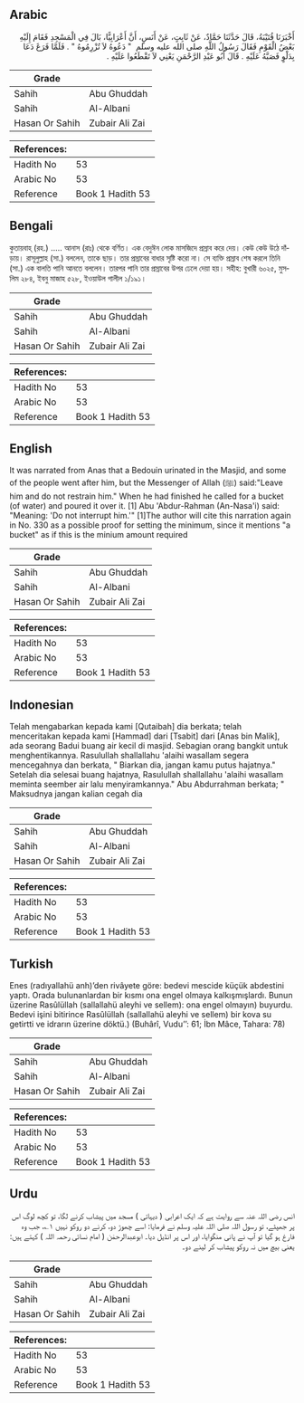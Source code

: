 ## Arabic


<div dir="rtl" lang="ar" style={{fontSize:'larger',backgroundColor:'#f8f9fa',padding:20}}>
أَخْبَرَنَا قُتَيْبَةُ، قَالَ حَدَّثَنَا حَمَّادٌ، عَنْ ثَابِتٍ، عَنْ أَنَسٍ، أَنَّ أَعْرَابِيًّا، بَالَ فِي الْمَسْجِدِ فَقَامَ إِلَيْهِ بَعْضُ الْقَوْمِ فَقَالَ رَسُولُ اللَّهِ صلى الله عليه وسلم ‏ "‏ دَعُوهُ لاَ تُزْرِمُوهُ ‏"‏ ‏.‏ فَلَمَّا فَرَغَ دَعَا بِدَلْوٍ فَصَبَّهُ عَلَيْهِ ‏.‏ قَالَ أَبُو عَبْدِ الرَّحْمَنِ يَعْنِي لاَ تَقْطَعُوا عَلَيْهِ ‏.‏
</div>
<div style={{backgroundColor:'#f8f9fa',padding:20, marginBottom: 10}}><table> <thead> <tr> <th>Grade</th> <th></th> </tr> </thead> <tbody> <tr><td>Sahih</td><td>Abu Ghuddah</td></tr><tr><td>Sahih</td><td>Al-Albani</td></tr><tr><td>Hasan Or Sahih</td><td>Zubair Ali Zai</td></tr></tbody></table><table> <thead> <tr> <th>References:</th> <th></th> </tr> </thead> <tbody><tr><td>Hadith No</td><td>53</td></tr><tr><td>Arabic No</td><td>53</td></tr><tr><td>Reference</td><td>Book 1 Hadith 53</td></tr></tbody></table></div>

## Bengali


<div dir="ltr" lang="bn" style={{fontSize:'larger',backgroundColor:'#f8f9fa',padding:20}}>
কুতায়বাহ্ (রহ.) ..... আনাস (রাঃ) থেকে বর্ণিত। এক বেদুঈন লোক মাসজিদে প্রস্রাব করে দেয়। কেউ কেউ উঠে দাঁড়ায়। রাসূলুল্লাহ (সা.) বললেন, তাকে ছাড়। তার প্রস্রাবের বাধার সৃষ্টি করো না। সে ব্যক্তি প্রস্রাব শেষ করলে তিনি (সা.) এক বালতি পানি আনতে বললেন। তারপর পানি তার প্রস্রাবের উপর ঢেলে দেয়া হয়। সহীহ: বুখারী ৬০২৫, মুসলিম ২৮৪, ইবনু মাজাহ ৫২৮, ইওয়াউল গালীল ১/১৯১।
</div>
<div style={{backgroundColor:'#f8f9fa',padding:20, marginBottom: 10}}><table> <thead> <tr> <th>Grade</th> <th></th> </tr> </thead> <tbody> <tr><td>Sahih</td><td>Abu Ghuddah</td></tr><tr><td>Sahih</td><td>Al-Albani</td></tr><tr><td>Hasan Or Sahih</td><td>Zubair Ali Zai</td></tr></tbody></table><table> <thead> <tr> <th>References:</th> <th></th> </tr> </thead> <tbody><tr><td>Hadith No</td><td>53</td></tr><tr><td>Arabic No</td><td>53</td></tr><tr><td>Reference</td><td>Book 1 Hadith 53</td></tr></tbody></table></div>

## English


<div dir="ltr" lang="en" style={{fontSize:'larger',backgroundColor:'#f8f9fa',padding:20}}>
It was narrated from Anas that a Bedouin urinated in the Masjid, and some of the people went after him, but the Messenger of Allah (ﷺ) said:"Leave him and do not restrain him." When he had finished he called for a bucket (of water) and poured it over it. [1] Abu 'Abdur-Rahman (An-Nasa'i) said: "Meaning: 'Do not interrupt him.'" [1]The author will cite this narration again in No. 330 as a possible proof for setting the minimum, since it mentions "a bucket" as if this is the minium amount required
</div>
<div style={{backgroundColor:'#f8f9fa',padding:20, marginBottom: 10}}><table> <thead> <tr> <th>Grade</th> <th></th> </tr> </thead> <tbody> <tr><td>Sahih</td><td>Abu Ghuddah</td></tr><tr><td>Sahih</td><td>Al-Albani</td></tr><tr><td>Hasan Or Sahih</td><td>Zubair Ali Zai</td></tr></tbody></table><table> <thead> <tr> <th>References:</th> <th></th> </tr> </thead> <tbody><tr><td>Hadith No</td><td>53</td></tr><tr><td>Arabic No</td><td>53</td></tr><tr><td>Reference</td><td>Book 1 Hadith 53</td></tr></tbody></table></div>

## Indonesian


<div dir="ltr" lang="id" style={{fontSize:'larger',backgroundColor:'#f8f9fa',padding:20}}>
Telah mengabarkan kepada kami [Qutaibah] dia berkata; telah menceritakan kepada kami [Hammad] dari [Tsabit] dari [Anas bin Malik], ada seorang Badui buang air kecil di masjid. Sebagian orang bangkit untuk menghentikannya. Rasulullah shallallahu 'alaihi wasallam segera mencegahnya dan berkata, " Biarkan dia, jangan kamu putus hajatnya." Setelah dia selesai buang hajatnya, Rasulullah shallallahu 'alaihi wasallam meminta seember air lalu menyiramkannya." Abu Abdurrahman berkata; " Maksudnya jangan kalian cegah dia
</div>
<div style={{backgroundColor:'#f8f9fa',padding:20, marginBottom: 10}}><table> <thead> <tr> <th>Grade</th> <th></th> </tr> </thead> <tbody> <tr><td>Sahih</td><td>Abu Ghuddah</td></tr><tr><td>Sahih</td><td>Al-Albani</td></tr><tr><td>Hasan Or Sahih</td><td>Zubair Ali Zai</td></tr></tbody></table><table> <thead> <tr> <th>References:</th> <th></th> </tr> </thead> <tbody><tr><td>Hadith No</td><td>53</td></tr><tr><td>Arabic No</td><td>53</td></tr><tr><td>Reference</td><td>Book 1 Hadith 53</td></tr></tbody></table></div>

## Turkish


<div dir="ltr" lang="tr" style={{fontSize:'larger',backgroundColor:'#f8f9fa',padding:20}}>
Enes (radıyallahü anh)’den rivâyete göre: bedevi mescide küçük abdestini yaptı. Orada bulunanlardan bir kısmı ona engel olmaya kalkışmışlardı. Bunun üzerine Rasûlüllah (sallallahü aleyhi ve sellem): ona engel olmayın) buyurdu. Bedevi işini bitirince Rasûlüllah (sallallahü aleyhi ve sellem) bir kova su getirtti ve idrarın üzerine döktü.) (Buhârî, Vudu’’: 61; İbn Mâce, Tahara: 78)
</div>
<div style={{backgroundColor:'#f8f9fa',padding:20, marginBottom: 10}}><table> <thead> <tr> <th>Grade</th> <th></th> </tr> </thead> <tbody> <tr><td>Sahih</td><td>Abu Ghuddah</td></tr><tr><td>Sahih</td><td>Al-Albani</td></tr><tr><td>Hasan Or Sahih</td><td>Zubair Ali Zai</td></tr></tbody></table><table> <thead> <tr> <th>References:</th> <th></th> </tr> </thead> <tbody><tr><td>Hadith No</td><td>53</td></tr><tr><td>Arabic No</td><td>53</td></tr><tr><td>Reference</td><td>Book 1 Hadith 53</td></tr></tbody></table></div>

## Urdu


<div dir="rtl" lang="ur" style={{fontSize:'larger',backgroundColor:'#f8f9fa',padding:20}}>
انس رضی اللہ عنہ سے روایت ہے کہ ایک اعرابی ( دیہاتی ) مسجد میں پیشاب کرنے لگا، تو کچھ لوگ اس پر جھپٹے، تو رسول اللہ صلی اللہ علیہ وسلم نے فرمایا: اسے چھوڑ دو، کرنے دو روکو نہیں ۱؎، جب وہ فارغ ہو گیا تو آپ نے پانی منگوایا، اور اس پر انڈیل دیا۔ ابوعبدالرحمٰن ( امام نسائی رحمہ اللہ ) کہتے ہیں: یعنی بیچ میں نہ روکو پیشاب کر لینے دو۔
</div>
<div style={{backgroundColor:'#f8f9fa',padding:20, marginBottom: 10}}><table> <thead> <tr> <th>Grade</th> <th></th> </tr> </thead> <tbody> <tr><td>Sahih</td><td>Abu Ghuddah</td></tr><tr><td>Sahih</td><td>Al-Albani</td></tr><tr><td>Hasan Or Sahih</td><td>Zubair Ali Zai</td></tr></tbody></table><table> <thead> <tr> <th>References:</th> <th></th> </tr> </thead> <tbody><tr><td>Hadith No</td><td>53</td></tr><tr><td>Arabic No</td><td>53</td></tr><tr><td>Reference</td><td>Book 1 Hadith 53</td></tr></tbody></table></div>